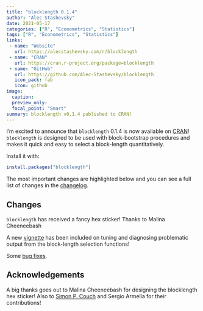 ```yaml
---
title: "blocklength 0.1.4"
author: "Alec Stashevsky"
date: 2021-05-17
categories: ["R", "Econometrics", "Statistics"]
tags: ["R", "Econometrics", "Statistics"]
links:
 - name: "Website"
   url: https://alecstashevsky.com/r/blocklength
 - name: "CRAN"
   url: https://cran.r-project.org/package=blocklength
 - name: "GitHub"
   url: https://github.com/Alec-Stashevsky/blocklength
   icon_pack: fab
   icon: github
image:
  caption:
  preview_only:
  focal_point: "Smart"
summary: blocklength v0.1.4 published to CRAN!
---
```


I'm excited to announce that `blocklength` 0.1.4 is now available on [CRAN](https://cran.r-project.org/package=blocklength)! `blocklength` is designed to be used with block-bootstrap procedures and makes it quick and easy to select a block-length quantitatively. 

Install it with:

```r
install.packages("blocklength")
```

The most important changes are highlighted below and you can see a full list of changes in the [changelog](https://alecstashevsky.com/r/blocklength/news).


## Changes

`blocklength` has received a fancy hex sticker! Thanks to Malina Cheeneebash

A new [vignette](https://alecstashevsky.com/r/blocklength/articles/tuning-parameters) has been included on tuning and diagnosing problematic output from the block-length selection functions!

Some [bug fixes](https://alecstashevsky.com/r/blocklength/news/index.html#bug-fixes).


## Acknowledgements 

A big thanks goes out to Malina Cheeneebash for designing the blocklength hex sticker! Also to [Simon P. Couch](https://www.simonpcouch.com) and Sergio Armella for their contributions!
